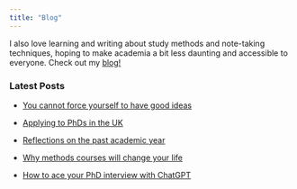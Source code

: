 ```yaml
---
title: "Blog"
---
```


I also love learning and writing about study methods and note-taking techniques, hoping to make academia a bit less daunting and accessible to everyone. Check out my [blog!](https://elenapro.substack.com/)

### Latest Posts

-   [You cannot force yourself to have good ideas](https://elenapro.substack.com/p/you-cannot-force-yourself-to-have)

-   [Applying to PhDs in the UK](https://elenapro.substack.com/p/applying-to-phds-in-the-uk?r=2zzxdw)

-   [Reflections on the past academic year](https://elenapro.substack.com/p/reflections-on-the-past-academic?r=2zzxdw)

-   [Why methods courses will change your life](https://elenapro.substack.com/p/why-methods-courses-will-change-your?r=2zzxdw)

-   [How to ace your PhD interview with ChatGPT](https://elenapro.substack.com/p/how-to-ace-your-next-jobphd-interview?r=2zzxdw)
